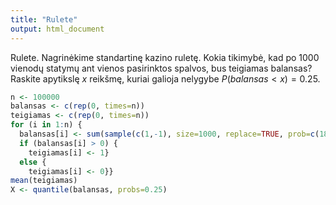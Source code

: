 ```yaml
---
title: "Rulete"
output: html_document
---
```


Rulete. Nagrinėkime standartinę kazino ruletę. Kokia tikimybė, kad po $1000$ vienodų statymų ant vienos pasirinktos spalvos, bus teigiamas balansas? Raskite apytikslę $x$ reikšmę, kuriai galioja nelygybe $P(balansas<x) = 0.25$.


```r
n <- 100000
balansas <- c(rep(0, times=n))
teigiamas <- c(rep(0, times=n))
for (i in 1:n) {
  balansas[i] <- sum(sample(c(1,-1), size=1000, replace=TRUE, prob=c(18/37, 19/37)))
  if (balansas[i] > 0) {
    teigiamas[i] <- 1}
  else {
    teigiamas[i] <- 0}}
mean(teigiamas)
X <- quantile(balansas, probs=0.25)

```



